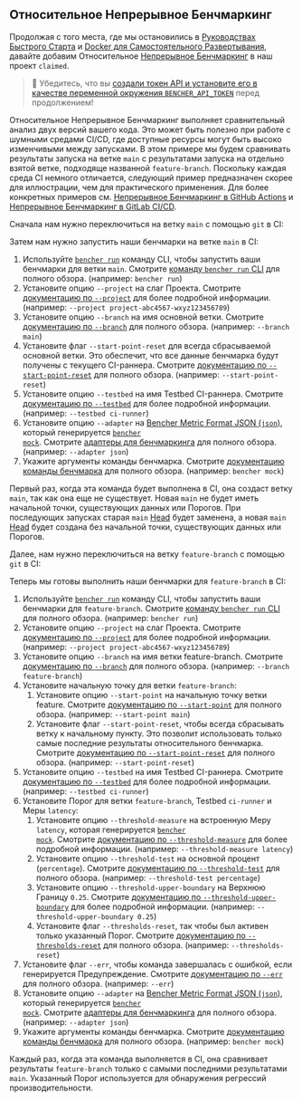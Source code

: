 
## Относительное Непрерывное Бенчмаркинг

Продолжая с того места, где мы остановились в
[Руководствах Быстрого Старта][quick start] и [Docker для Самостоятельного Развертывания][docker self-hosted],
давайте добавим Относительное [Непрерывное Бенчмаркинг][continuous benchmarking] в наш проект `claimed`.

> 🐰 Убедитесь, что вы
> [создали токен API и установите его в качестве переменной окружения `BENCHER_API_TOKEN`][create an api token]
> перед продолжением!

[quick start]: /ru/docs/tutorial/quick-start/
[docker self-hosted]: /ru/docs/tutorial/docker/
[continuous benchmarking]: /ru/docs/explanation/continuous-benchmarking/
[create an api token]: /ru/docs/tutorial/quick-start/#create-an-api-token

Относительное Непрерывное Бенчмаркинг выполняет сравнительный анализ двух версий вашего кода.
Это может быть полезно при работе с шумными средами CI/CD,
где доступные ресурсы могут быть высоко изменчивыми между запусками.
В этом примере мы будем сравнивать результаты запуска на ветке `main`
с результатами запуска на отдельно взятой ветке, подходяще названной `feature-branch`.
Поскольку каждая среда CI немного отличается,
следующий пример предназначен скорее для иллюстрации, чем для практического применения.
Для более конкретных примеров см. [Непрерывное Бенчмаркинг в GitHub Actions][github actions]
и [Непрерывное Бенчмаркинг в GitLab CI/CD][gitlab ci/cd].

[github actions]: /ru/docs/how-to/github-actions/
[gitlab ci/cd]: /ru/docs/how-to/gitlab-ci-cd/

Сначала нам нужно переключиться на ветку `main` с помощью `git` в CI:

<GitCheckoutMain />

Затем нам нужно запустить наши бенчмарки на ветке `main` в CI:

<RunMainRelative />

1. Используйте <code><a href="/ru/docs/explanation/bencher-run/">bencher run</a></code> команду CLI, чтобы запустить ваши бенчмарки для ветки `main`.
   Смотрите [команду `bencher run` CLI][bencher run] для полного обзора.
   (например: `bencher run`)
2. Установите опцию `--project` на слаг Проекта.
   Смотрите [документацию по `--project`][project option] для более подробной информации.
   (например: `--project project-abc4567-wxyz123456789`)
3. Установите опцию `--branch` на имя основной ветки.
   Смотрите [документацию по `--branch`][branch option] для полного обзора.
   (например: `--branch main`)
4. Установите флаг `--start-point-reset` для всегда сбрасываемой основной ветки.
   Это обеспечит, что все данные бенчмарка будут получены с текущего CI-раннера.
   Смотрите [документацию по `--start-point-reset`][start point reset] для полного обзора.
   (например: `--start-point-reset`)
5. Установите опцию `--testbed` на имя Testbed CI-раннера.
   Смотрите [документацию по `--testbed`][testbed option] для более подробной информации.
   (например: `--testbed ci-runner`)
6. Установите опцию `--adapter` на [Bencher Metric Format JSON (`json`)][bmf], который генерируется <code><a href="/ru/docs/reference/bencher-metric-format/#bencher-mock">bencher mock</a></code>.
   Смотрите [адаптеры для бенчмаркинга][adapter json] для полного обзора.
   (например: `--adapter json`)
7. Укажите аргументы команды бенчмарка.
    Смотрите [документацию команды бенчмарка][command argument] для полного обзора.
    (например: `bencher mock`)

Первый раз, когда эта команда будет выполнена в CI,
она создаст ветку `main`, так как она еще не существует.
Новая `main` не будет иметь начальной точки, существующих данных или Порогов.
При последующих запусках старая `main` [Head][head] будет заменена,
а новая `main` [Head][head] будет создана без начальной точки, существующих данных или Порогов.

[bencher run]: /ru/docs/explanation/bencher-run/
[project option]: /ru/docs/explanation/bencher-run/#--project-project
[branch option]: /ru/docs/explanation/branch-selection/#--branch-branch
[start point reset]: /ru/docs/explanation/branch-selection/#--start-point-reset
[testbed option]: /ru/docs/explanation/bencher-run/#--testbed-testbed
[bmf]: /ru/docs/reference/bencher-metric-format/
[adapter json]: /ru/docs/explanation/adapters/#-json
[command argument]: /ru/docs/explanation/bencher-run/#benchmark-command
[head]: /ru/docs/explanation/benchmarking/#head

Далее, нам нужно переключиться на ветку `feature-branch` с помощью `git` в CI:

<GitCheckoutFeature />

Теперь мы готовы выполнить наши бенчмарки для `feature-branch` в CI:

<RunFeatureRelative />

1. Используйте <code><a href="/ru/docs/explanation/bencher-run/">bencher run</a></code> команду CLI, чтобы запустить ваши бенчмарки для `feature-branch`.
   Смотрите [команду `bencher run` CLI][bencher run] для полного обзора.
   (например: `bencher run`)
2. Установите опцию `--project` на слаг Проекта.
   Смотрите [документацию по `--project`][project option] для более подробной информации.
   (например: `--project project-abc4567-wxyz123456789`)
3. Установите опцию `--branch` на имя ветки feature-branch.
   Смотрите [документацию по `--branch`][branch option] для полного обзора.
   (например: `--branch feature-branch`)
4. Установите начальную точку для ветки `feature-branch`:
   1. Установите опцию `--start-point` на начальную точку ветки feature.
   Смотрите [документацию по `--start-point`][start point] для полного обзора.
   (например: `--start-point main`)
   2. Установите флаг `--start-point-reset`, чтобы всегда сбрасывать ветку к начальному пункту.
   Это позволит использовать только самые последние результаты относительного бенчмарка.
   Смотрите [документацию по `--start-point-reset`][start point reset] для полного обзора.
   (например: `--start-point-reset`)
5. Установите опцию `--testbed` на имя Testbed CI-раннера.
   Смотрите [документацию по `--testbed`][testbed option] для более подробной информации.
   (например: `--testbed ci-runner`)
6. Установите Порог для ветки `feature-branch`, Testbed `ci-runner` и Меры `latency`:
   1. Установите опцию `--threshold-measure` на встроенную Меру `latency`, которая генерируется <code><a href="/ru/docs/reference/bencher-metric-format/#bencher-mock">bencher mock</a></code>.
   Смотрите [документацию по `--threshold-measure`][threshold measure option] для более подробной информации.
   (например: `--threshold-measure latency`)
   2. Установите опцию `--threshold-test` на основной процент (`percentage`).
   Смотрите [документацию по `--threshold-test`][threshold test option] для полного обзора.
   (например: `--threshold-test percentage`)
   3. Установите опцию `--threshold-upper-boundary` на Верхнюю Границу `0.25`.
   Смотрите [документацию по `--threshold-upper-boundary`][threshold upper boundary] для более подробной информации.
   (например: `--threshold-upper-boundary 0.25`)
   4. Установите флаг `--thresholds-reset`, так чтобы был активен только указанный Порог.
   Смотрите [документацию по `--thresholds-reset`][thresholds reset] для полного обзора.
   (например: `--thresholds-reset`)
7. Установите флаг `--err`, чтобы команда завершалась с ошибкой, если генерируется Предупреждение.
   Смотрите [документацию по `--err`][alert err] для полного обзора.
   (например: `--err`)
8. Установите опцию `--adapter` на [Bencher Metric Format JSON (`json`)][bmf], который генерируется <code><a href="/ru/docs/reference/bencher-metric-format/#bencher-mock">bencher mock</a></code>.
   Смотрите [адаптеры для бенчмаркинга][adapter json] для полного обзора.
   (например: `--adapter json`)
9. Укажите аргументы команды бенчмарка.
   Смотрите [документацию команды бенчмарка][command argument] для полного обзора.
   (например: `bencher mock`)

Каждый раз, когда эта команда выполняется в CI,
она сравнивает результаты `feature-branch` только с самыми последними результатами `main`.
Указанный Порог используется для обнаружения регрессий производительности.

[start point]: /ru/docs/explanation/branch-selection/#--start-point-branch
[start point reset]: /ru/docs/explanation/branch-selection/#--start-point-reset
[threshold measure option]: /ru/docs/explanation/thresholds/#--threshold-measure-measure
[threshold test option]: /ru/docs/explanation/thresholds/#--threshold-test-test
[threshold upper boundary]: /ru/docs/explanation/thresholds/#--threshold-upper-boundary-boundary
[thresholds reset]: /ru/docs/explanation/thresholds/#--thresholds-reset
[alert err]: /ru/docs/explanation/thresholds/#--err